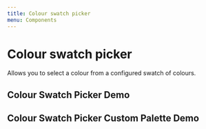 ```yaml
---
title: Colour swatch picker
menu: Components
---
```



# Colour swatch picker
Allows you to select a colour from a configured swatch of colours.

<Props of={ColourSwatchPicker} />

## Colour Swatch Picker Demo
<Playground>
  <div style={{width: '100%', height: 500 }}>
    <ColourSwatchPicker />
  </div>
</Playground>


## Colour Swatch Picker Custom Palette Demo
<Playground>
  <div style={{width: '100%', height: 500 }}>
    <ColourSwatchPicker swatch={[ '#ff0000','#00ff00','#0000ff' ]}/>
  </div>
</Playground>
